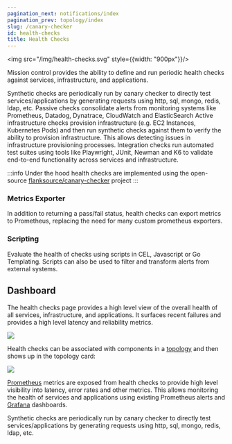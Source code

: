 ```yaml
---
pagination_next: notifications/index
pagination_prev: topology/index
slug: /canary-checker
id: health-checks
title: Health Checks
---
```


<img src="/img/health-checks.svg" style={{width: "900px"}}/>


Mission control provides the ability to define and run periodic health checks against services, infrastructure, and applications.

<Step step={1} name="Synthetic" style="list">
Synthetic checks are periodically run by canary checker to directly test services/applications by generating requests using http, sql, mongo, redis, ldap, etc.

</Step>

<Step step={2} name="Passive " style="list">
Passive checks consolidate alerts from monitoring systems like Prometheus, Datadog, Dynatrace, CloudWatch and ElasticSearch
</Step>

<Step step={3} name="Infrastructure" style="list">
Active infrastructure checks provision infrastructure (e.g. EC2 Instances, Kubernetes Pods) and then run synthetic checks against them to verify the ability to provision infrastructure. This allows detecting issues in infrastructure provisioning processes.

</Step>

<Step step={4} name="Integration" style="list">
Integration checks run automated test suites using tools like Playwright, JUnit, Newman and K6 to validate end-to-end functionality across services and infrastructure.
</Step>


:::info
Under the hood health checks are implemented using the open-source [flanksource/canary-checker](https://github.com/flanksource/canary-checker) project
:::

### Metrics Exporter

In addition to returning a pass/fail status, health checks can export metrics to Prometheus, replacing the need for many custom prometheus exporters.

### Scripting

Evaluate the health of checks using scripts in CEL, Javascript or Go Templating. Scripts can also be used to filter and transform alerts from external systems.


## Dashboard

<Step step={1} name="Dashboard" style="list">
The health checks page provides a high level view of the overall health of all services, infrastructure, and applications. It surfaces recent failures and provides a high level latency and reliability metrics.

![](./images/canary-dashboard.png)
</Step>

<Step step={2} name="Topology" style="list">

Health checks can be associated with components in a [topology](topology/concepts/health-checks) and then shows up in the topology card:

![](./images/topology-health-checks.png)
</Step>

<Step step={1} name="Prometheus" style="list">

[Prometheus](canary-checker/concepts/metrics) metrics are exposed from health checks to provide high level visibility into latency, error rates and other metrics. This allows monitoring the health of services and applications using existing Prometheus alerts and [Grafana](canary-checker/concepts/metrics/grafana) dashboards.

</Step>

<Step step={1} name="Synthetic" style="list">
Synthetic checks are periodically run by canary checker to directly test services/applications by generating requests using http, sql, mongo, redis, ldap, etc.

</Step>



